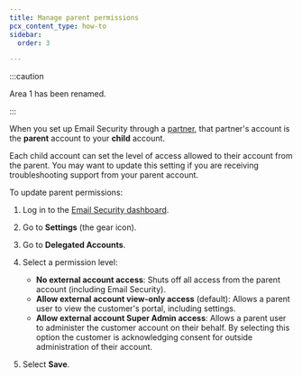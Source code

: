 ```yaml
---
title: Manage parent permissions
pcx_content_type: how-to
sidebar:
  order: 3

---
```



:::caution

Area 1 has been renamed. <Render file="rename-area1-to-ces" />


:::

When you set up Email Security through a [partner](/email-security/partners/), that partner's account is the **parent** account to your **child** account.

Each child account can set the level of access allowed to their account from the parent. You may want to update this setting if you are receiving troubleshooting support from your parent account.

To update parent permissions:

1. Log in to the [Email Security dashboard](https://horizon.area1security.com/).

2. Go to **Settings** (the gear icon).

3. Go to **Delegated Accounts**.

4. Select a permission level:

   * **No external account access**: Shuts off all access from the parent account (including Email Security).
   * **Allow external account view-only access** (default): Allows a parent user to view the customer's portal, including settings.
   * **Allow external account Super Admin access**: Allows a parent user to administer the customer account on their behalf. By selecting this option the customer is acknowledging consent for outside administration of their account.

5. Select **Save**.
